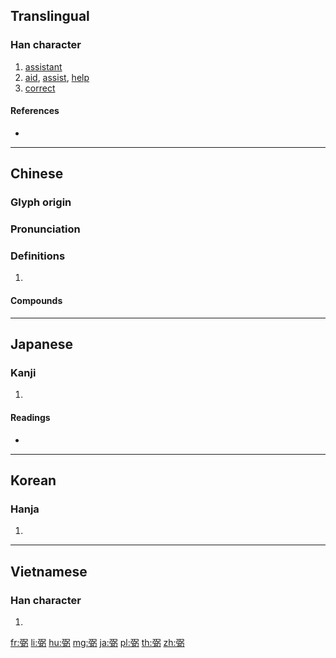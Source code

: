 {{character info/new}}
==Translingual==

===Han character===
{{Han char|rn=57|rad=弓|as=09|sn=12|four=17227|canj=NMAN|ids=⿲弓百弓}}

# [[assistant]]
# [[aid]], [[assist]], [[help]]
# [[correct]]

====References====
* {{Han ref|kx=0360.080|dkj=09826|dj=0677.030|hdz=20999.130|uh=5F3C|ud=24380|bh=B45D|bd=46173}}

----

==Chinese==
{{zh-forms|alt=弻}}

===Glyph origin===
{{Han etym}}

===Pronunciation===
{{zh-pron
|m=bì
|c=bat6
|mc=y
|oc=y
|cat=
}}

===Definitions===
{{zh-hanzi}}

# {{rfdef|zh}}

====Compounds====
{{zh-der|宥弼|弼馬溫|弼針|弼違|弼教|弼亮|左輔右弼|弼士|方弼|明刑弼教|良弼|輔弼之勛|輔弼}}

----

==Japanese==

===Kanji===
{{ja-kanji|grade=|rs=弓09}}

# {{defn|lang=ja|sort=弓09}}

====Readings====
* {{ja-readings|on=[[ひつ]] (hitsu)|kun=[[たすける]] (tasukeru), [[ゆだめ]] (yudame), [[すけ]] (suke)}}

----

==Korean==

===Hanja===
{{ko-hanja|hangeul=필|eumhun=|rv=pil|mr=p'il|y=phil}}

# {{defn|lang=ko|sort=弓09}}

----

==Vietnamese==

===Han character===
{{vi-hantu|[[bặt]], [[bậc]], [[bật]], [[bằn]]|rs=弓09}}

# {{defn|lang=vi|sort=弓09}}

[[fr:弼]]
[[li:弼]]
[[hu:弼]]
[[mg:弼]]
[[ja:弼]]
[[pl:弼]]
[[th:弼]]
[[zh:弼]]